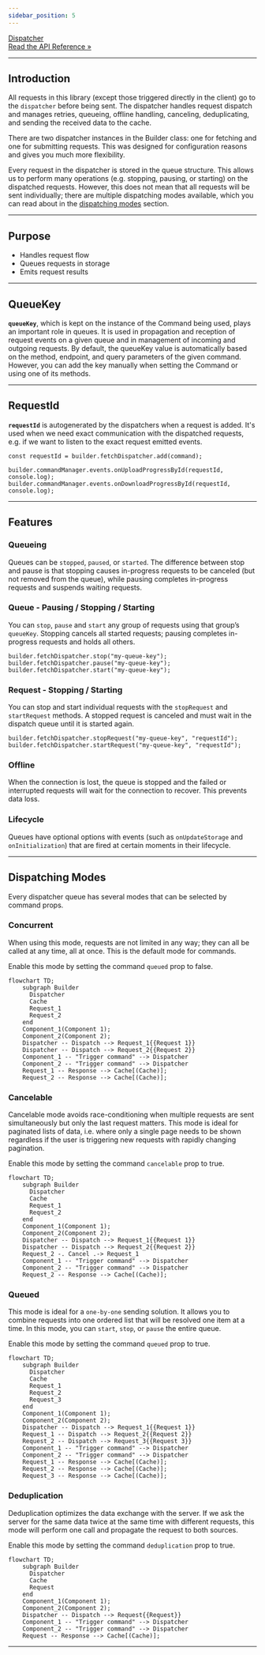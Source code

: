 ```yaml
---
sidebar_position: 5
---
```


<a class="api-link" href="/api/Hyper-Fetch/Class/Dispatcher">
  <div class="api-link-title">Dispatcher</div>
  <div class="api-link-sub-title">Read the API Reference »</div>
</a>

---

## Introduction

All requests in this library (except those triggered directly in the client) go to the `dispatcher` before being sent.
The dispatcher handles request dispatch and manages retries, queueing, offline handling, canceling, deduplicating,
and sending the received data to the cache.

There are two dispatcher instances in the Builder class: one for fetching and one for submitting requests.
This was designed for configuration reasons and gives you much more flexibility.

Every request in the dispatcher is stored in the queue structure. This allows us to perform many operations (e.g. stopping, pausing, or starting) on the
dispatched requests. However, this does not mean that all requests will be sent individually;
there are multiple dispatching modes available, which you can read about in the [dispatching modes](#dispatching-modes) section.

---

## Purpose

- Handles request flow
- Queues requests in storage
- Emits request results

---

## QueueKey

**`queueKey`**, which is kept on the instance of the Command being used, plays an important role in queues.
It is used in propagation and reception of request events on a given queue and in management of incoming and outgoing requests.
By default, the queueKey value is automatically based on the method, endpoint, and query parameters of the given command.
However, you can add the key manually when setting the Command or using one of its methods.

---

## RequestId

**`requestId`** is autogenerated by the dispatchers when a request is added. It's used when we need
exact communication with the dispatched requests, e.g. if we want to listen to the exact request emitted events.

```tsx
const requestId = builder.fetchDispatcher.add(command);

builder.commandManager.events.onUploadProgressById(requestId, console.log);
builder.commandManager.events.onDownloadProgressById(requestId, console.log);
```

---

## Features

### Queueing

Queues can be `stopped`, `paused`, or `started`. The difference between stop and pause is that stopping causes
in-progress requests to be canceled (but not removed from the queue),
while pausing completes in-progress requests and suspends waiting requests.

### Queue - Pausing / Stopping / Starting

You can `stop`, `pause` and `start` any group of requests using that group’s `queueKey`.
Stopping cancels all started requests; pausing completes in-progress requests and holds all others.

```tsx
builder.fetchDispatcher.stop("my-queue-key");
builder.fetchDispatcher.pause("my-queue-key");
builder.fetchDispatcher.start("my-queue-key");
```

### Request - Stopping / Starting

You can stop and start individual requests with the `stopRequest` and `startRequest` methods.
A stopped request is canceled and must wait in the dispatch queue until it is started again.

```tsx
builder.fetchDispatcher.stopRequest("my-queue-key", "requestId");
builder.fetchDispatcher.startRequest("my-queue-key", "requestId");
```

### Offline

When the connection is lost, the queue is stopped and the failed or interrupted requests will wait for the connection to
recover. This prevents data loss.

### Lifecycle

Queues have optional options with events (such as `onUpdateStorage` and `onInitialization`) that are fired at certain moments in their lifecycle.

---

## Dispatching Modes

Every dispatcher queue has several modes that can be selected by command props.

### Concurrent

When using this mode, requests are not limited in any way; they can all be called at any time, all at once.
This is the default mode for commands.

Enable this mode by setting the command `queued` prop to false.

```mermaid
flowchart TD;
    subgraph Builder
      Dispatcher
      Cache
      Request_1
      Request_2
    end
    Component_1(Component 1);
    Component_2(Component 2);
    Dispatcher -- Dispatch --> Request_1{{Request 1}}
    Dispatcher -- Dispatch --> Request_2{{Request 2}}
    Component_1 -- "Trigger command" --> Dispatcher
    Component_2 -- "Trigger command" --> Dispatcher
    Request_1 -- Response --> Cache[(Cache)];
    Request_2 -- Response --> Cache[(Cache)];
```

### Cancelable

Cancelable mode avoids race-conditioning when multiple requests are sent simultaneously but only the last request matters.
This mode is ideal for paginated lists of data, i.e. where only a single page needs to be shown regardless if the user is
triggering new requests with rapidly changing pagination.

Enable this mode by setting the command `cancelable` prop to true.

```mermaid
flowchart TD;
    subgraph Builder
      Dispatcher
      Cache
      Request_1
      Request_2
    end
    Component_1(Component 1);
    Component_2(Component 2);
    Dispatcher -- Dispatch --> Request_1{{Request 1}}
    Dispatcher -- Dispatch --> Request_2{{Request 2}}
    Request_2 -. Cancel .-> Request_1
    Component_1 -- "Trigger command" --> Dispatcher
    Component_2 -- "Trigger command" --> Dispatcher
    Request_2 -- Response --> Cache[(Cache)];
```

### Queued

This mode is ideal for a `one-by-one` sending solution. It allows you to combine requests into one ordered list
that will be resolved one item at a time. In this mode, you can `start`, `stop`, or `pause` the entire queue.

Enable this mode by setting the command `queued` prop to true.

```mermaid
flowchart TD;
    subgraph Builder
      Dispatcher
      Cache
      Request_1
      Request_2
      Request_3
    end
    Component_1(Component 1);
    Component_2(Component 2);
    Dispatcher -- Dispatch --> Request_1{{Request 1}}
    Request_1 -- Dispatch --> Request_2{{Request 2}}
    Request_2 -- Dispatch --> Request_3{{Request 3}}
    Component_1 -- "Trigger command" --> Dispatcher
    Component_2 -- "Trigger command" --> Dispatcher
    Request_1 -- Response --> Cache[(Cache)];
    Request_2 -- Response --> Cache[(Cache)];
    Request_3 -- Response --> Cache[(Cache)];
```

### Deduplication

Deduplication optimizes the data exchange with the server. If we ask the server for the same data twice at the same time
with different requests, this mode will perform one call and propagate the request to both sources.

Enable this mode by setting the command `deduplication` prop to true.

```mermaid
flowchart TD;
    subgraph Builder
      Dispatcher
      Cache
      Request
    end
    Component_1(Component 1);
    Component_2(Component 2);
    Dispatcher -- Dispatch --> Request{{Request}}
    Component_1 -- "Trigger command" --> Dispatcher
    Component_2 -- "Trigger command" --> Dispatcher
    Request -- Response --> Cache[(Cache)];
```

---

